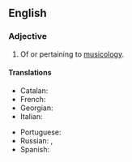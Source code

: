 ==English==

===Adjective===
{{en-adj|-}}

# Of or pertaining to [[musicology]].

====Translations====
{{trans-top|of or pertaining to musicology}}
* Catalan: {{t|ca|musicològic}}
* French: {{t+|fr|musicologique}}
* Georgian: {{t|ka|მუსიკათმცოდნეობითი}}
* Italian: {{t|it|musicologico}}
{{trans-mid}}
* Portuguese: {{t|pt|musicológico}}
* Russian: {{t|ru|музыкологи́ческий}}, {{t+|ru|музыкове́дческий}}
* Spanish: {{t|es|musicológico}}
{{trans-bottom}}